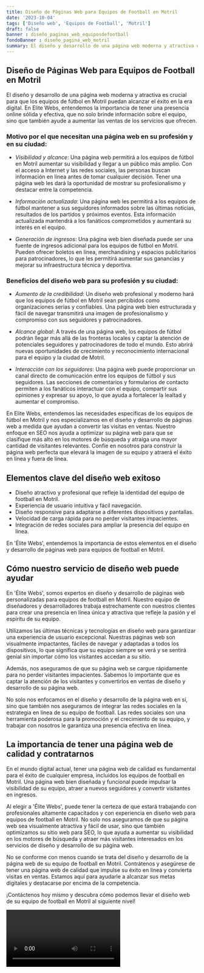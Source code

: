 ```yaml
---
title: Diseño de Páginas Web para Equipos de Football en Motril
date: '2023-10-04'
tags: ['Diseño web', 'Equipos de Football', 'Motril']
draft: false
banner : diseño_paginas_web_equiposdefootball
fondoBanner : diseño_pagina_web_motril
summary: El diseño y desarrollo de una página web moderna y atractiva es crucial para que los equipos de fútbol en Motril puedan alcanzar el éxito en la era digital. En Elite Webs, entendemos la importancia de tener una presencia online sólida y efectiva, que no solo brinde información sobre el equipo, sino que también ayude a aumentar las ventas de los servicios que ofrecen. 
---
```


## Diseño de Páginas Web para Equipos de Football en Motril

El diseño y desarrollo de una página web moderna y atractiva es crucial para que los equipos de fútbol en Motril puedan alcanzar el éxito en la era digital. En Elite Webs, entendemos la importancia de tener una presencia online sólida y efectiva, que no solo brinde información sobre el equipo, sino que también ayude a aumentar las ventas de los servicios que ofrecen. 

### Motivo por el que necesitan una página web en su profesión y en su ciudad:

- _Visibilidad y alcance_: Una página web permitirá a los equipos de fútbol en Motril aumentar su visibilidad y llegar a un público más amplio. Con el acceso a Internet y las redes sociales, las personas buscan información en línea antes de tomar cualquier decisión. Tener una página web les dará la oportunidad de mostrar su profesionalismo y destacar entre la competencia.

- _Información actualizada_: Una página web les permitirá a los equipos de fútbol mantener a sus seguidores informados sobre las últimas noticias, resultados de los partidos y próximos eventos. Esta información actualizada mantendrá a los fanáticos comprometidos y aumentará su interés en el equipo.

- _Generación de ingresos_: Una página web bien diseñada puede ser una fuente de ingresos adicional para los equipos de fútbol en Motril. Pueden ofrecer boletos en línea, merchandising y espacios publicitarios para patrocinadores, lo que les permitirá aumentar sus ganancias y mejorar su infraestructura técnica y deportiva.

### Beneficios del diseño web para su profesión y su ciudad:

- _Aumento de la credibilidad_: Un diseño web profesional y moderno hará que los equipos de fútbol en Motril sean percibidos como organizaciones serias y confiables. Una página web bien estructurada y fácil de navegar transmitirá una imagen de profesionalismo y compromiso con sus seguidores y patrocinadores.

- _Alcance global_: A través de una página web, los equipos de fútbol podrán llegar más allá de las fronteras locales y captar la atención de potenciales seguidores y patrocinadores de todo el mundo. Esto abrirá nuevas oportunidades de crecimiento y reconocimiento internacional para el equipo y la ciudad de Motril.

- _Interacción con los seguidores_: Una página web puede proporcionar un canal directo de comunicación entre los equipos de fútbol y sus seguidores. Las secciones de comentarios y formularios de contacto permiten a los fanáticos interactuar con el equipo, compartir sus opiniones y expresar su apoyo, lo que ayuda a fortalecer la lealtad y aumentar el compromiso.

En Elite Webs, entendemos las necesidades específicas de los equipos de fútbol en Motril y nos especializamos en el diseño y desarrollo de páginas web a medida que ayudan a convertir las visitas en ventas. Nuestro enfoque en SEO nos ayuda a optimizar su página web para que se clasifique más alto en los motores de búsqueda y atraiga una mayor cantidad de visitantes relevantes. Confíe en nosotros para construir la página web perfecta que elevará la imagen de su equipo y atraerá el éxito en línea y fuera de línea.

<GifSeo />

<Cta />

## Elementos clave del diseño web exitoso

- Diseño atractivo y profesional que refleje la identidad del equipo de football en Motril.
- Experiencia de usuario intuitiva y fácil navegación.
- Diseño responsive para adaptarse a diferentes dispositivos y pantallas.
- Velocidad de carga rápida para no perder visitantes impacientes.
- Integración de redes sociales para ampliar la presencia del equipo en línea.

En 'Élite Webs', entendemos la importancia de estos elementos en el diseño y desarrollo de páginas web para equipos de football en Motril.

## Cómo nuestro servicio de diseño web puede ayudar

En 'Élite Webs', somos expertos en diseño y desarrollo de páginas web personalizadas para equipos de football en Motril. Nuestro equipo de diseñadores y desarrolladores trabaja estrechamente con nuestros clientes para crear una presencia en línea única y atractiva que refleje la pasión y el espíritu de su equipo.

Utilizamos las últimas técnicas y tecnologías en diseño web para garantizar una experiencia de usuario excepcional. Nuestras páginas web son visualmente impactantes, fáciles de navegar y adaptadas a todos los dispositivos, lo que significa que su equipo siempre se verá y se sentirá genial sin importar cómo los visitantes accedan a su sitio.

Además, nos aseguramos de que su página web se cargue rápidamente para no perder visitantes impacientes. Sabemos lo importante que es captar la atención de los visitantes y convertirlos en ventas de diseño y desarrollo de su página web.

No solo nos enfocamos en el diseño y desarrollo de la página web en sí, sino que también nos aseguramos de integrar las redes sociales en la estrategia en línea de su equipo de football. Las redes sociales son una herramienta poderosa para la promoción y el crecimiento de su equipo, y trabajar con nosotros le garantiza una presencia efectiva en línea.

## La importancia de tener una página web de calidad y contratarnos

En el mundo digital actual, tener una página web de calidad es fundamental para el éxito de cualquier empresa, incluidos los equipos de football en Motril. Una página web bien diseñada y funcional puede impulsar la visibilidad de su equipo, atraer a nuevos seguidores y convertir visitantes en ingresos.

Al elegir a 'Élite Webs', puede tener la certeza de que estará trabajando con profesionales altamente capacitados y con experiencia en diseño web para equipos de football en Motril. No solo nos aseguramos de que su página web sea visualmente atractiva y fácil de usar, sino que también optimizamos su sitio web para SEO, lo que ayuda a aumentar su visibilidad en los motores de búsqueda y atraer más visitantes interesados en los servicios de diseño y desarrollo de su página web.

No se conforme con menos cuando se trata del diseño y desarrollo de la página web de su equipo de football en Motril. Contrátenos y asegúrese de tener una página web de calidad que impulse su éxito en línea y convierta visitas en ventas. Estamos aquí para ayudarle a alcanzar sus metas digitales y destacarse por encima de la competencia.

¡Contáctenos hoy mismo y descubra cómo podemos llevar el diseño web de su equipo de football en Motril al siguiente nivel!

<Video />

<CtaBot job='Equipos de Football' city='Motril'/>

<Gmaps query='Motril+españa+maps' />